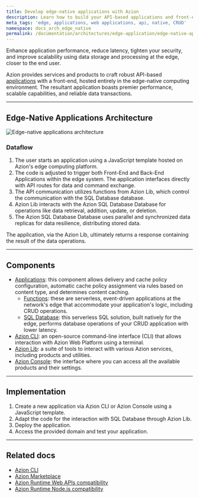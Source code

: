 ```yaml
---
title: Develop edge-native applications with Azion
description: Learn how to build your API-based applications and front-end entirely on the edge using edge-native computing.
meta_tags: 'edge, applications, web applications, api, native, CRUD'
namespace: docs_arch_edge_native
permalink: /documentation/architectures/edge-application/edge-native-applications/
---
```


Enhance application performance, reduce latency, tighten your security, and improve scalability using data storage and processing at the edge, closer to the end user.

Azion provides services and products to craft robust API-based [applications](https://www.azion.com/en/solutions/edge-native-applications/) with a front-end, hosted entirely in the edge-native computing environment. The resultant application boasts premier performance, scalable capabilities, and reliable data transactions.

---

## Edge-Native Applications Architecture

![Edge-native applications architecture](/assets/docs/images/uploads/edge-native-arch.png?v=2) 

### Dataflow

1. The user starts an application using a JavaScript template hosted on Azion's edge computing platform. 
2. The code is adjusted to trigger both Front-End and Back-End Applications within the edge system. The application interfaces directly with API routes for data and command exchange.
3. The API communication utilizes functions from Azion Lib, which control the communication with the SQL Database database.
4. Azion Lib interacts with the Azion SQL Database Database for operations like data retrieval, addition, update, or deletion.
5. The Azion SQL Database Database uses parallel and synchronized data replicas for data resilience, distributing stored data.

The application, via the Azion Lib, ultimately returns a response containing the result of the data operations.

---

## Components
- [Applications](/en/documentation/products/build/edge-application/): this component allows delivery and cache policy configuration, automatic cache policy assignment via rules based on content type, and determines content caching.
    - [Functions](/en/documentation/products/build/edge-application/edge-functions/): these are serverless, event-driven applications at the network's edge that accommodate your application's logic, including CRUD operations.
    - [SQL Database](/en/documentation/products/store/edge-sql/): this serverless SQL solution, built natively for the edge, performs database operations of your CRUD application with lower latency.
- [Azion CLI](/en/documentation/products/azion-cli/overview/): an open-source command-line interface (CLI) that allows interaction with Azion Web Platform using a terminal.
- [Azion Lib](https://github.com/aziontech/lib): a suite of tools to interact with various Azion services, including products and utilities.
- [Azion Console](/en/documentation/products/guides/getting-to-know-azion-console/): the interface where you can access all the available products and their settings.


---

## Implementation

1. Create a new application via Azion CLI or Azion Console using a JavaScript template.
2. Adapt the code for the interaction with SQL Database through Azion Lib. 
3. Deploy the application. 
4. Access the provided domain and test your application.

---

##  Related docs

- [Azion CLI](/en/documentation/products/azion-cli/overview/)
- [Azion Marketplace](/en/documentation/products/marketplace/)
- [Azion Runtime Web APIs compatibility](/en/documentation/products/devtools/azion-edge-runtime/frameworks-compatibility/)
- [Azion Runtime Node.js compatibility](/en/documentation/products/azion-edge-runtime/compatibility/node/)
